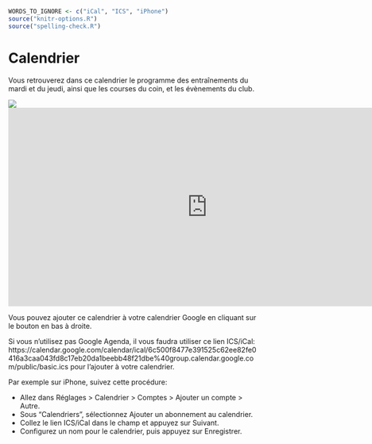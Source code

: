 ```r
WORDS_TO_IGNORE <- c("iCal", "ICS", "iPhone")
source("knitr-options.R")
source("spelling-check.R")
```

# Calendrier {-}

Vous retrouverez dans ce calendrier le programme des entraînements du mardi et du jeudi, ainsi que les courses du coin, et les évènements du club.

<!-- http://stackoverflow.com/questions/11122249/scale-iframe-css-width-100-like-an-image -->
<div class="h_iframe">
<img class="ratio" src="https://placehold.co/600x300?text=Chargement+du+calendrier..."/>
<iframe src="https://calendar.google.com/calendar/embed?src=6c500f8477e391525c62ee82fe0416a3caa043fd8c17eb20da1beebb48f21dbe%40group.calendar.google.com&ctz=Europe%2FParis&wkst=2" style="border: 0" width="800" height="400" frameborder="0" scrolling="no"></iframe>
</div>

Vous pouvez ajouter ce calendrier à votre calendrier Google en cliquant sur le bouton en bas à droite.

Si vous n'utilisez pas Google Agenda, il vous faudra utiliser ce lien ICS/iCal: https://calendar.google.com/calendar/ical/6c500f8477e391525c62ee82fe0416a3caa043fd8c17eb20da1beebb48f21dbe%40group.calendar.google.com/public/basic.ics pour l'ajouter à votre calendrier.

Par exemple sur iPhone, suivez cette procédure: 

- Allez dans Réglages > Calendrier > Comptes > Ajouter un compte > Autre.
- Sous "Calendriers", sélectionnez Ajouter un abonnement au calendrier.
- Collez le lien ICS/iCal dans le champ et appuyez sur Suivant.
- Configurez un nom pour le calendrier, puis appuyez sur Enregistrer.
